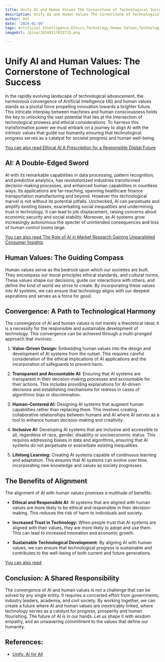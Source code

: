 ```yaml
---
title: Unify AI and Human Values The Cornerstone of Technological Success
description: Unify AI and Human Values The Cornerstone of Technological Success
author: Usf
date: '2024-01-09'
tags: Artificial Intelligence,Ethics,Technology,Human Values,Technological Success
imageUrl: /pixa/20240117032725.png

---
```

# Unify AI and Human Values: The Cornerstone of Technological Success

In  the rapidly evolving landscape of technological advancement, the harmonious convergence of Artificial  Intelligence (AI) and human values stands as a pivotal force propelling innovation towards a brighter  future.  This intricate interplay between machines and human consciousness holds the key to unlocking the vast potential that lies at the intersection of technological prowess  and ethical considerations.  To harness this transformative power we must embark on  a journey to align AI with  the intrinsic values that guide our humanity ensuring that technological progress serves as  a  catalyst for societal progress and human well-being.

[You can also read Ethical AI A Prescription for a Responsible Digital  Future](Ethical%20AI%20A%20Prescription%20for%20a%20Responsible%20Digital%20Future)


## AI: A Double-Edged Sword

AI with its remarkable capabilities in data processing, pattern recognition, and predictive analytics, has revolutionized industries transformed decision-making processes, and enhanced human capabilities in  countless ways. Its applications are far-reaching,  spanning healthcare finance transportation manufacturing  and beyond. However this technological marvel is  not without its potential pitfalls.  Unchecked, AI can perpetuate and amplify existing biases, exacerbating social inequalities and undermining trust in technology. It can lead to job displacement,  raising concerns  about  economic security and social stability. Moreover, as AI systems grow increasingly autonomous the specter of  unintended  consequences and loss of human control looms large.

[You  can also read The Role of  AI in Market Research Gaining Unparalleled  Consumer Insights](The%20Role%20of%20AI%20in%20Market%20Research%20Gaining%20Unparalleled%20Consumer%20Insights)


## Human Values: The Guiding Compass

Human  values serve as the bedrock upon  which our societies  are built. They  encompass our moral principles ethical standards, and cultural norms. These values shape  our decisions, guide our interactions with others, and define  the kind of world we strive to create. By incorporating these values  into AI systems, we can ensure that technology aligns with our deepest aspirations and serves as a force for good.

## Convergence:  A Path to Technological Harmony

The convergence  of AI and human values is not merely a  theoretical ideal; it is a necessity for the responsible and sustainable development of technology. This  convergence can be achieved through a multi-pronged approach that involves:

1. **Value-Driven Design:** Embedding human  values into the  design and development of AI systems from the outset. This requires careful  consideration of the ethical implications of AI applications and the incorporation of safeguards to prevent  harm.

2. **Transparent and Accountable AI:** Ensuring  that  AI systems  are transparent in their decision-making processes and accountable for their actions. This includes providing explanations  for AI-driven decisions and establishing mechanisms for redress in cases of algorithmic bias  or discrimination.

3. **Human-Centered AI:** Designing  AI systems that  augment human capabilities rather  than replacing them. This involves creating  collaborative relationships between humans  and AI where AI serves as a tool to enhance human decision-making and creativity.

4. **Inclusive AI:** Developing AI systems that are inclusive and accessible to all, regardless of race,  gender, disability or socioeconomic status. This requires addressing biases in data and algorithms, ensuring that  AI  systems do not perpetuate or exacerbate existing inequalities.


5. **Lifelong Learning:** Creating AI systems capable of continuous learning and  adaptation. This ensures that AI systems can evolve over time, incorporating new knowledge  and values as society progresses.

## The Benefits of Alignment

The alignment of AI with human values promises a multitude  of  benefits:

- **Ethical  and Responsible AI:** AI systems that are aligned with human values are more likely to be ethical  and responsible in their decision-making.  This reduces the risk of harm to individuals and society.

- **Increased Trust in Technology:** When  people trust that AI systems are aligned  with  their values, they are more likely to adopt and use them. This can  lead to increased innovation and economic growth.

- **Sustainable Technological Development:** By aligning AI with human values, we can ensure that technological progress is sustainable and contributes to the well-being of both current and future generations.

[You can also read ]()


##  Conclusion: A Shared Responsibility

The convergence of AI and human values is not a challenge that can be solved  by any single entity. It requires a concerted  effort from governments, industry leaders, academia, and civil society. By working together, we can create a future where AI and human  values are inextricably linked, where technology serves as  a catalyst for progress, prosperity  and human flourishing.  The future of AI is in our hands.  Let us shape it with wisdom empathy, and an unwavering commitment to the values that define our humanity.

## References:
- [Unify: AI for All](https://unify.ai/)

